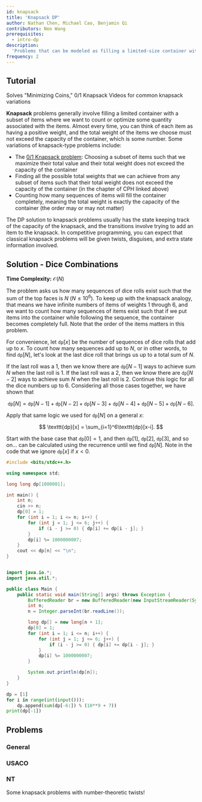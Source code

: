 ```yaml
---
id: knapsack
title: 'Knapsack DP'
author: Nathan Chen, Michael Cao, Benjamin Qi
contributors: Neo Wang
prerequisites:
  - intro-dp
description:
  'Problems that can be modeled as filling a limited-size container with items.'
frequency: 2
---
```


<FocusProblem problem="sam" />

## Tutorial

<Resources>
	<Resource source="CPH" title="7.1, 7.4 - Coin, Knapsack Problems" starred>
		Solves "Minimizing Coins," 0/1 Knapsack
	</Resource>
	<Resource
		source="YouTube"
		title="Errichto DP #2 - Coin change, double counting"
		url="https://www.youtube.com/watch?v=1mtvm2ubHCY"
	>
		Videos for common knapsack variations
	</Resource>
</Resources>

**Knapsack** problems generally involve filling a limited container with a
subset of items where we want to count or optimize some quantity associated with
the items. Almost every time, you can think of each item as having a positive
weight, and the total weight of the items we choose must not exceed the capacity
of the container, which is some number. Some variations of knapsack-type
problems include:

- The
  [0/1 Knapsack problem](https://www.geeksforgeeks.org/0-1-knapsack-problem-dp-10/):
  Choosing a subset of items such that we maximize their total value and their
  total weight does not exceed the capacity of the container
- Finding all the possible total weights that we can achieve from any subset of
  items such that their total weight does not exceed the capacity of the
  container (in the chapter of CPH linked above)
- Counting how many sequences of items will fill the container completely,
  meaning the total weight is exactly the capacity of the container (the order
  may or may not matter)

The DP solution to knapsack problems usually has the state keeping track of the
capacity of the knapsack, and the transitions involve trying to add an item to
the knapsack. In competitive programming, you can expect that classical knapsack
problems will be given twists, disguises, and extra state information involved.

## Solution - Dice Combinations

**Time Complexity:** $\mathcal{O}(N)$

The problem asks us how many sequences of dice rolls exist such that the sum of
the top faces is $N$ ($N \leq 10^6$). To keep up with the knapsack analogy, that
means we have infinite numbers of items of weights $1$ through $6$, and we want
to count how many sequences of items exist such that if we put items into the
container while following the sequence, the container becomes completely full.
Note that the order of the items matters in this problem.

For convenience, let $\texttt{dp}[x]$ be the number of sequences of dice rolls
that add up to $x$. To count how many sequences add up to $N$, or in other
words, to find $\texttt{dp}[N]$, let's look at the last dice roll that brings us
up to a total sum of $N$.

If the last roll was a $1$, then we know there are $\texttt{dp}[N-1]$ ways to
achieve sum $N$ when the last roll is $1$. If the last roll was a $2$, then we
know there are $\texttt{dp}[N-2]$ ways to achieve sum $N$ when the last roll is
$2$. Continue this logic for all the dice numbers up to $6$. Considering all
those cases together, we have shown that

$$
\texttt{dp}[N] = \texttt{dp}[N-1] + \texttt{dp}[N-2] + \texttt{dp}[N-3] + \texttt{dp}[N-4] + \texttt{dp}[N-5] + \texttt{dp}[N-6].
$$

Apply that same logic we used for $\texttt{dp}[N]$ on a general $x$:

$$
\texttt{dp}[x] = \sum_{i=1}^6\texttt{dp}[x-i].
$$

Start with the base case that $\texttt{dp}[0] = 1$, and then $\texttt{dp}[1]$,
$\texttt{dp}[2]$, $\texttt{dp}[3]$, and so on... can be calculated using the
recurrence until we find $\texttt{dp}[N]$. Note in the code that we ignore
$\texttt{dp}[x]$ if $x < 0$.

<LanguageSection>

<CPPSection>

```cpp
#include <bits/stdc++.h>

using namespace std;

long long dp[1000001];

int main() {
	int n;
	cin >> n;
	dp[0] = 1;
	for (int i = 1; i <= n; i++) {
		for (int j = 1; j <= 6; j++) {
			if (i - j >= 0) { dp[i] += dp[i - j]; }
		}
		dp[i] %= 1000000007;
	}
	cout << dp[n] << "\n";
}
```

</CPPSection>

<JavaSection>

```java

import java.io.*;
import java.util.*;

public class Main {
	public static void main(String[] args) throws Exception {
		BufferedReader br = new BufferedReader(new InputStreamReader(System.in));
		int n;
		n = Integer.parseInt(br.readLine());

		long dp[] = new long[n + 1];
		dp[0] = 1;
		for (int i = 1; i <= n; i++) {
			for (int j = 1; j <= 6; j++) {
				if (i - j >= 0) { dp[i] += dp[i - j]; }
			}
			dp[i] %= 1000000007;
		}

		System.out.println(dp[n]);
	}
}
```

</JavaSection>

<PySection>

```py
dp = [1]
for i in range(int(input())):
	dp.append(sum(dp[-6:]) % (10**9 + 7))
print(dp[-1])
```

</PySection>

</LanguageSection>

## Problems

### General

<Problems problems="knapsack" />

### USACO

<Problems problems="usaco" />

### NT

Some knapsack problems with number-theoretic twists!

<!-- Define the order of permutation $p$ as the number of times you need to apply $p$ to itself to get the identity permutation, or the permutation consisting of integers $1 \cdots N$ where $N$ is the length of permutation $p$.
 -->

<!-- We'll decompose the permutations into disjoint cycles. Then, observe that a cycle of length $l$ takes $l$ operations to match the identity permutation. That means that for $M$ cycles, the permutation requires $LCM(l_1, l_2, \cdots, l_M)$ operations for all the cycles to match the identity permutation.

For a more formal proof, see [this article](http://mathonline.wikidot.com/the-order-of-a-permutation).

</IncompleteSection> -->

<!--

#### Example - Exercise

<FocusProblem problem="permutations" />

Using the fact above, we can rephrase the problem as follows: find the sum of integers $K$ such that there exists an array of lengths $l$ such that

$$
\sum_{i = 1}^{sz(l)} l_i = N
$$

and

$$
LCM(l_1, l_2, \cdots l_{sz(l)}) = K
$$

-->

<Problems problems="nt" />
